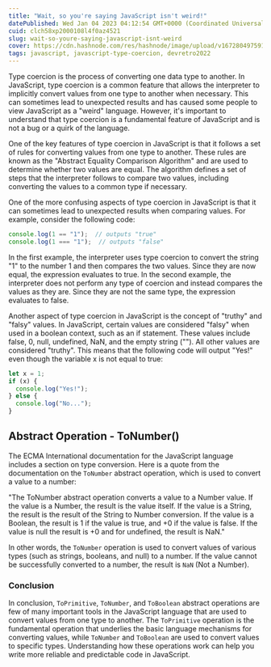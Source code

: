 ```yaml
---
title: "Wait, so you're saying JavaScript isn't weird!"
datePublished: Wed Jan 04 2023 04:12:54 GMT+0000 (Coordinated Universal Time)
cuid: clch58xp2000108l4f0az4521
slug: wait-so-youre-saying-javascript-isnt-weird
cover: https://cdn.hashnode.com/res/hashnode/image/upload/v1672804975914/6536422a-17f5-4b1b-a1e0-55107223a20d.png
tags: javascript, javascript-type-coercion, devretro2022
---
```


Type coercion is the process of converting one data type to another. In JavaScript, type coercion is a common feature that allows the interpreter to implicitly convert values from one type to another when necessary. This can sometimes lead to unexpected results and has caused some people to view JavaScript as a "weird" language. However, it's important to understand that type coercion is a fundamental feature of JavaScript and is not a bug or a quirk of the language.

One of the key features of type coercion in JavaScript is that it follows a set of rules for converting values from one type to another. These rules are known as the "Abstract Equality Comparison Algorithm" and are used to determine whether two values are equal. The algorithm defines a set of steps that the interpreter follows to compare two values, including converting the values to a common type if necessary.

One of the more confusing aspects of type coercion in JavaScript is that it can sometimes lead to unexpected results when comparing values. For example, consider the following code:

```javascript
console.log(1 == "1");  // outputs "true"
console.log(1 === "1");  // outputs "false"
```

In the first example, the interpreter uses type coercion to convert the string "1" to the number 1 and then compares the two values. Since they are now equal, the expression evaluates to true. In the second example, the interpreter does not perform any type of coercion and instead compares the values as they are. Since they are not the same type, the expression evaluates to false.

Another aspect of type coercion in JavaScript is the concept of "truthy" and "falsy" values. In JavaScript, certain values are considered "falsy" when used in a boolean context, such as an if statement. These values include false, 0, null, undefined, NaN, and the empty string (""). All other values are considered "truthy". This means that the following code will output "Yes!" even though the variable x is not equal to true:

```javascript
let x = 1;
if (x) {
  console.log("Yes!");
} else {
  console.log("No...");
}
```

## Abstract Operation - ToNumber()

The ECMA International documentation for the JavaScript language includes a section on type conversion. Here is a quote from the documentation on the `ToNumber` abstract operation, which is used to convert a value to a number:

"The ToNumber abstract operation converts a value to a Number value. If the value is a Number, the result is the value itself. If the value is a String, the result is the result of the String to Number conversion. If the value is a Boolean, the result is 1 if the value is true, and +0 if the value is false. If the value is null the result is +0 and for undefined, the result is NaN."

In other words, the `ToNumber` operation is used to convert values of various types (such as strings, booleans, and null) to a number. If the value cannot be successfully converted to a number, the result is `NaN` (Not a Number).

### Conclusion

In conclusion, `ToPrimitive`, `ToNumber`, and `ToBoolean` abstract operations are few of many important tools in the JavaScript language that are used to convert values from one type to another. The `ToPrimitive` operation is the fundamental operation that underlies the basic language mechanisms for converting values, while `ToNumber` and `ToBoolean` are used to convert values to specific types. Understanding how these operations work can help you write more reliable and predictable code in JavaScript.
